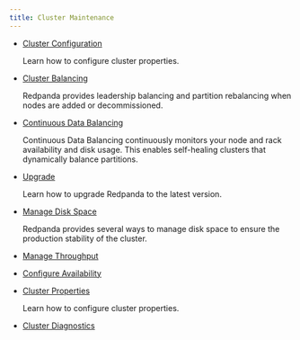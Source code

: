 ```yaml
---
title: Cluster Maintenance
---
```


<head>
    <meta name="title" content="Cluster Maintenance | Redpanda Docs"/>
    <meta name="description" content="Cluster Maintenance"/>
</head>


- [Cluster Configuration](../cluster-maintenance/configuration)

    Learn how to configure cluster properties. 

- [Cluster Balancing](../cluster-maintenance/cluster-balancing)

    Redpanda provides leadership balancing and partition rebalancing when nodes are added or decommissioned. 

- [Continuous Data Balancing](../cluster-maintenance/continuous-data-balancing)

    Continuous Data Balancing continuously monitors your node and rack availability and disk usage. This enables self-healing clusters that dynamically balance partitions. 

- [Upgrade](../cluster-maintenance/rolling-upgrade)

    Learn how to upgrade Redpanda to the latest version.

- [Manage Disk Space](../cluster-maintenance/disk-utilization)

    Redpanda provides several ways to manage disk space to ensure the production stability of the cluster.

- [Manage Throughput](../cluster-maintenance/manage-throughput)

    <ManageThroughputIntro/>

- [Configure Availability](../cluster-maintenance/configure-availability)

    <ConfigureAvailabilityIntro/>

- [Cluster Properties](../cluster-maintenance/cluster-property-configuration)

    Learn how to configure cluster properties.

- [Cluster Diagnostics](../cluster-maintenance/cluster-diagnostics)

    <ClusterDiagnosticsIntro/>